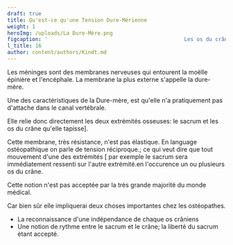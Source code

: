 ```yaml
---
draft: true
title: Qu'est-ce qu'une Tension Dure-Mérienne
weight: 1
heroImg: /uploads/La Dure-Mère.png
figcaption: '                                            Les os du crâne sont reliés au sacrum par la dure-mère'
l_title: 16
author: content/authors/Kindt.md
---
```


Les méninges sont des membranes nerveuses qui entourent la moëlle épinière et l'encéphale. La membrane la plus externe s'appelle la dure-mère.

Une des caractéristiques de la Dure-mère, est qu'elle n'a pratiquement pas d'attache dans le canal vertébrale.

Elle relie donc directement les deux extrémités osseuses: le sacrum et les os du crâne  qu'elle tapisse].

Cette membrane, très résistance, n'est pas élastique. En language ostéopathique on parle de tension réciproque.; ce qui veut dire que tout mouvement d'une des extrémités \[ par exemple le sacrum  sera immédiatement ressenti sur l'autre extrémité.en l'occurence un ou plusieurs os du crâne.

Cette notion n'est pas acceptée par la très grande majorité du monde médical.

Car bien sûr elle impliquerai deux choses importantes chez les ostéopathes.

* La reconnaissance d'une indépendance de chaque os crâniens
* Une notion de rythme entre le sacrum et le crâne; la liberté du sacrum étant accepté. 

